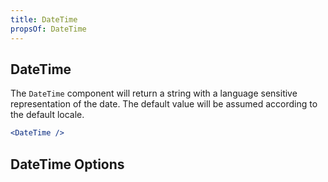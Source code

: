 ```yaml
---
title: DateTime
propsOf: DateTime
---
```


## DateTime

The `DateTime` component will return a string with a language sensitive representation of the date. The default value will be assumed according to the default locale.

```jsx
<DateTime />
```

## DateTime Options
